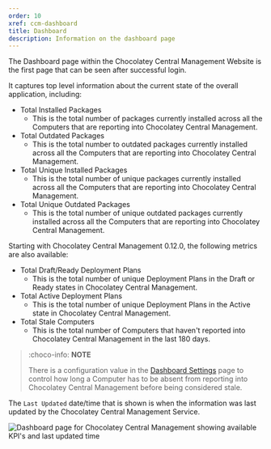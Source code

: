 ```yaml
---
order: 10
xref: ccm-dashboard
title: Dashboard
description: Information on the dashboard page
---
```


The Dashboard page within the Chocolatey Central Management Website is the first page that can be seen after successful login.

It captures top level information about the current state of the overall application, including:

- Total Installed Packages
  - This is the total number of packages currently installed across all the Computers that are reporting into Chocolatey Central Management.
- Total Outdated Packages
  - This is the total number to outdated packages currently installed across all the Computers that are reporting into Chocolatey Central Management.
- Total Unique Installed Packages
  - This is the total number of unique packages currently installed across all the Computers that are reporting into Chocolatey Central Management.
- Total Unique Outdated Packages
  - This is the total number of unique outdated packages currently installed across all the Computers that are reporting into Chocolatey Central Management.

Starting with Chocolatey Central Management 0.12.0, the following metrics are also available:

- Total Draft/Ready Deployment Plans
  - This is the total number of unique Deployment Plans in the Draft or Ready states in Chocolatey Central Management.
- Total Active Deployment Plans
  - This is the total number of unique Deployment Plans in the Active state in Chocolatey Central Management.
- Total Stale Computers
  - This is the total number of Computers that haven't reported into Chocolatey Central Management in the last 180 days.

> :choco-info: **NOTE**
>
> There is a configuration value in the [Dashboard Settings](xref:ccm-administration-settings-dashboard) page to control how long a Computer has to be absent from reporting into Chocolatey Central Management before being considered stale.

The `Last Updated` date/time that is shown is when the information was last updated by the Chocolatey Central Management Service.

![Dashboard page for Chocolatey Central Management showing available KPI's and last updated time](/images/ccm-playwright/dashboard/left-menu-dashboard.png)